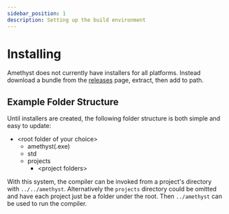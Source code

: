 ```yaml
---
sidebar_position: 1
description: Setting up the build environment
---
```


# Installing

Amethyst does not currently have installers for all platforms. Instead download a bundle from the [releases](https://github.com/kinderhead/Amethyst/releases) page, extract, then add to path.

## Example Folder Structure

Until installers are created, the following folder structure is both simple and easy to update:

* \<root folder of your choice\>
  * amethyst(.exe)
  * std
  * projects
    * \<project folders\>

With this system, the compiler can be invoked from a project's directory with `../../amethyst`. Alternatively the `projects` directory could be omitted and have each project just be a folder under the root. Then `../amethyst` can be used to run the compiler.


